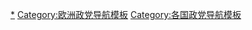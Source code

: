 {{Navbox
|name  = 安道爾政黨
|title = {{flagicon|安道尔}} [[安道尔政党列表|安道尔政党]]
|bodyclass = hlist

|group1 = [[安道尔总委员会|总委员会]]（28）
|list1  =*[[安道尔民主人士]] (15)
*[[安道尔自由党]] (8)
*[[社会民主党 (安道尔)|社会民主党]]–[[安道尔绿党]]–[[公民倡议 (安道尔)|公民倡议]]–独立人士 (3)
*[[社会民主和进步]] (2)

|group2 =其它政党
|list2  =
*[[争取变革安道尔]]
*[[民主革新]]
*[[洛雷德联盟]]
*[[新中心 (安道尔)|新中心]]
*[[教区独立人士团体联盟]]

|below = 
*[[安道​​爾政治]]
* [[各国执政党列表]]
*[[Portal:政治|政治专题]]
}}<noinclude>
{{collapsible option}}

[[Category:安道尔政党|*]]
[[Category:欧洲政党导航模板]]
[[Category:各国政党导航模板]]
</noinclude>